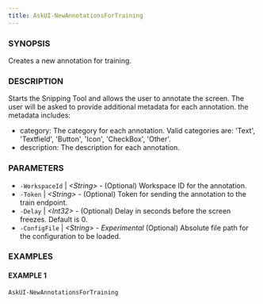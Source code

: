 ```yaml
---
title: AskUI-NewAnnotationsForTraining
---
```



### SYNOPSIS

Creates a new annotation for training.

### DESCRIPTION

Starts the Snipping Tool and allows the user to annotate the screen.
The user will be asked to provide additional metadata for each annotation.
the metadata includes:
- category: The category for each annotation. Valid categories are: 'Text', 'Textfield', 'Button', 'Icon', 'CheckBox', 'Other'.
- description: The description for each annotation.

### PARAMETERS

- `-WorkspaceId` | _&lt;String&gt;_ - (Optional) Workspace ID for the annotation. 
- `-Token` | _&lt;String&gt;_ - (Optional) Token for sending the annotation to the train endpoint. 
- `-Delay` | _&lt;Int32&gt;_ - (Optional) Delay in seconds before the screen freezes. Default is 0. 
- `-ConfigFile` | _&lt;String&gt;_ - *Experimental* (Optional) Absolute file path for the configuration to be loaded.

### EXAMPLES

#### EXAMPLE 1

```powershell
AskUI-NewAnnotationsForTraining
```

